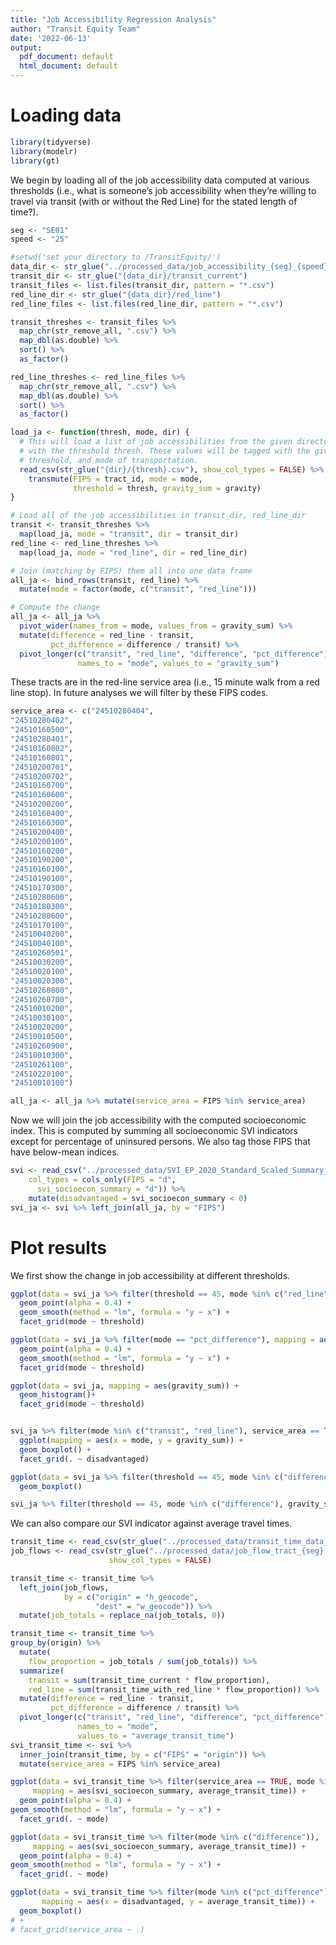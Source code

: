 ```yaml
---
title: "Job Accessibility Regression Analysis"
author: "Transit Equity Team"
date: '2022-06-13'
output:
  pdf_document: default
  html_document: default
---
```


# Loading data

```r
library(tidyverse)
library(modelr)
library(gt)
```

We begin by loading all of the job accessibility data computed at various thresholds (i.e., what is someone's job accessibility when they're willing to travel via transit (with or without the Red Line) for the stated length of time?).

```r
seg <- "SE01"
speed <- "25"
```


```r
#setwd('set your directory to /TransitEquity/')
data_dir <- str_glue("../processed_data/job_accessibility_{seg}_{speed}")
transit_dir <- str_glue("{data_dir}/transit_current")
transit_files <- list.files(transit_dir, pattern = "*.csv")
red_line_dir <- str_glue("{data_dir}/red_line")
red_line_files <- list.files(red_line_dir, pattern = "*.csv")

transit_threshes <- transit_files %>% 
  map_chr(str_remove_all, ".csv") %>% 
  map_dbl(as.double) %>% 
  sort() %>% 
  as_factor()

red_line_threshes <- red_line_files %>% 
  map_chr(str_remove_all, ".csv") %>% 
  map_dbl(as.double) %>% 
  sort() %>% 
  as_factor()
```

```r
load_ja <- function(thresh, mode, dir) {
  # This will load a list of job accessibilities from the given directory dir 
  # with the threshold thresh. These values will be tagged with the given 
  # threshold, and mode of transportation.
  read_csv(str_glue("{dir}/{thresh}.csv"), show_col_types = FALSE) %>%
    transmute(FIPS = tract_id, mode = mode,
              threshold = thresh, gravity_sum = gravity)
}

# Load all of the job accessibilities in transit_dir, red_line_dir
transit <- transit_threshes %>%
  map(load_ja, mode = "transit", dir = transit_dir)
red_line <- red_line_threshes %>%
  map(load_ja, mode = "red_line", dir = red_line_dir)

# Join (matching by FIPS) them all into one data frame
all_ja <- bind_rows(transit, red_line) %>% 
  mutate(mode = factor(mode, c("transit", "red_line")))

# Compute the change
all_ja <- all_ja %>% 
  pivot_wider(names_from = mode, values_from = gravity_sum) %>% 
  mutate(difference = red_line - transit,
         pct_difference = difference / transit) %>% 
  pivot_longer(c("transit", "red_line", "difference", "pct_difference"), 
               names_to = "mode", values_to = "gravity_sum")
```

These tracts are in the red-line service area (i.e., 15 minute walk from a red line stop). In future analyses we will filter by these FIPS codes.

```r
service_area <- c("24510280404",
"24510280402",
"24510160500",
"24510280401",
"24510160802",
"24510160801",
"24510200701",
"24510200702",
"24510160700",
"24510160600",
"24510200200",
"24510160400",
"24510160300",
"24510200400",
"24510200100",
"24510160200",
"24510190200",
"24510160100",
"24510190100",
"24510170300",
"24510280600",
"24510180300",
"24510280600",
"24510170100",
"24510040200",
"24510040100",
"24510260501",
"24510030200",
"24510020100",
"24510020300",
"24510260800",
"24510260700",
"24510010200",
"24510030100",
"24510020200",
"24510010500",
"24510260900",
"24510010300",
"24510261100",
"24510220100",
"24510010100")

all_ja <- all_ja %>% mutate(service_area = FIPS %in% service_area)
```

Now we will join the job accessibility with the computed socioeconomic index. This is computed by summing all socioeconomic SVI indicators except for percentage of uninsured persons. We also tag those FIPS that have below-mean indices.

```r
svi <- read_csv("../processed_data/SVI_EP_2020_Standard_Scaled_Summary_Index.csv", 
    col_types = cols_only(FIPS = "d", 
      svi_socioecon_summary = "d")) %>% 
    mutate(disadvantaged = svi_socioecon_summary < 0)
svi_ja <- svi %>% left_join(all_ja, by = "FIPS")
```

# Plot results

We first show the change in job accessibility at different thresholds.

```r
ggplot(data = svi_ja %>% filter(threshold == 45, mode %in% c("red_line", "transit"), service_area == TRUE), mapping = aes(svi_socioecon_summary, gravity_sum)) +
  geom_point(alpha = 0.4) +
  geom_smooth(method = "lm", formula = "y ~ x") +
  facet_grid(mode ~ threshold)
```
```r
ggplot(data = svi_ja %>% filter(mode == "pct_difference"), mapping = aes(svi_socioecon_summary, gravity_sum)) +
  geom_point(alpha = 0.4) +
  geom_smooth(method = "lm", formula = "y ~ x") +
  facet_grid(mode ~ threshold)
```

```r
ggplot(data = svi_ja, mapping = aes(gravity_sum)) +
  geom_histogram()+
  facet_grid(mode ~ threshold)
```
```r

```


```r
svi_ja %>% filter(mode %in% c("transit", "red_line"), service_area == TRUE, threshold == 60) %>%
  ggplot(mapping = aes(x = mode, y = gravity_sum)) +
  geom_boxplot() +
  facet_grid(. ~ disadvantaged)
```

```r
ggplot(data = svi_ja %>% filter(threshold == 45, mode %in% c("difference")), mapping = aes(x = gravity_sum)) +
  geom_boxplot()
```
```r
svi_ja %>% filter(threshold == 45, mode %in% c("difference"), gravity_sum > 20) 
```

We can also compare our SVI indicator against average travel times.

```r
transit_time <- read_csv(str_glue("../processed_data/transit_time_data_speed_{speed}.csv"), show_col_types = FALSE)
job_flows <- read_csv(str_glue("../processed_data/job_flow_tract_{seg}.csv"), 
                      show_col_types = FALSE)

transit_time <- transit_time %>%
  left_join(job_flows, 
            by = c("origin" = "h_geocode", 
                   "dest" = "w_geocode")) %>% 
  mutate(job_totals = replace_na(job_totals, 0))

transit_time <- transit_time %>% 
group_by(origin) %>% 
  mutate(
    flow_proportion = job_totals / sum(job_totals)) %>%
  summarize(
    transit = sum(transit_time_current * flow_proportion),
    red_line = sum(transit_time_with_red_line * flow_proportion)) %>%
  mutate(difference = red_line - transit,
         pct_difference = difference / transit) %>% 
  pivot_longer(c("transit", "red_line", "difference", "pct_difference"),
               names_to = "mode", 
               values_to = "average_transit_time")
svi_transit_time <- svi %>%
  inner_join(transit_time, by = c("FIPS" = "origin")) %>% 
  mutate(service_area = FIPS %in% service_area)
```

```r
ggplot(data = svi_transit_time %>% filter(service_area == TRUE, mode %in% c("red_line", "transit")), 
     mapping = aes(svi_socioecon_summary, average_transit_time)) +
  geom_point(alpha = 0.4) +
geom_smooth(method = "lm", formula = "y ~ x") +
  facet_grid(. ~ mode)
```
```r
ggplot(data = svi_transit_time %>% filter(mode %in% c("difference")), 
     mapping = aes(svi_socioecon_summary, average_transit_time)) +
  geom_point(alpha = 0.4) +
geom_smooth(method = "lm", formula = "y ~ x") +
  facet_grid(. ~ mode)
```

```r
ggplot(data = svi_transit_time %>% filter(mode %in% c("pct_difference"), service_area == TRUE), 
       mapping = aes(x = disadvantaged, y = average_transit_time)) +
  geom_boxplot() 
# +
# facet_grid(service_area ~ .)
```